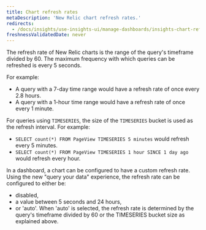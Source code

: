 ```yaml
---
title: Chart refresh rates
metaDescription: 'New Relic chart refresh rates.'
redirects: 
  - /docs/insights/use-insights-ui/manage-dashboards/insights-chart-refresh-intervals
freshnessValidatedDate: never
---
```


The refresh rate of New Relic charts is the range of the query's timeframe divided by 60. The maximum frequency with which queries can be refreshed is every 5 seconds.

For example:

* A query with a 7-day time range would have a refresh rate of once every 2.8 hours.
* A query with a 1-hour time range would have a refresh rate of once every 1 minute.

For queries using `TIMESERIES`, the size of the `TIMESERIES` bucket is used as the refresh interval. For example:

* `SELECT count(*) FROM PageView TIMESERIES 5 minutes` would refresh every 5 minutes.
* `SELECT count(*) FROM PageView TIMESERIES 1 hour SINCE 1 day ago` would refresh every hour.

In a dashboard, a chart can be configured to have a custom refresh rate. Using the new "query your data" experience, the refresh rate can be configured to either be:
* disabled,
* a value between 5 seconds and 24 hours,
* or 'auto'. When 'auto' is selected, the refresh rate is determined by the query's timeframe divided by 60 or the TIMESERIES bucket size as explained above.
